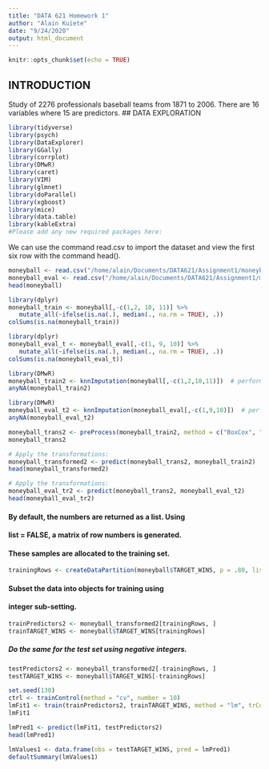 ```yaml
---
title: "DATA 621 Homework 1"
author: "Alain Kuiete"
date: "9/24/2020"
output: html_document
---
```


```r
knitr::opts_chunk$set(echo = TRUE)
```



## INTRODUCTION
Study of 2276 professionals baseball teams from 1871 to 2006. There are 16 variables where 15 are predictors.
## DATA EXPLORATION

```r
library(tidyverse)
library(psych)
library(DataExplorer)
library(GGally)
library(corrplot)
library(DMwR)
library(caret)
library(VIM)
library(glmnet)
library(doParallel)
library(xgboost) 
library(mice)
library(data.table)
library(kableExtra)
#Please add any new required packages here:
```

We can use the command read.csv to import the dataset and view the first six row with the command head().

```r
moneyball <- read.csv("/home/alain/Documents/DATA621/Assignment1/moneyball-training-data.csv")
moneyball_eval <- read.csv("/home/alain/Documents/DATA621/Assignment1/moneyball-evaluation-data.csv")
head(moneyball)
```

```r
library(dplyr)
moneyball_train <- moneyball[,-c(1,2, 10, 11)] %>% 
   mutate_all(~ifelse(is.na(.), median(., na.rm = TRUE), .))
colSums(is.na(moneyball_train))
```

```r
library(dplyr)
moneyball_eval_t <- moneyball_eval[,-c(1, 9, 10)] %>% 
   mutate_all(~ifelse(is.na(.), median(., na.rm = TRUE), .))
colSums(is.na(moneyball_eval_t))
```


```r
library(DMwR)
moneyball_train2 <- knnImputation(moneyball[,-c(1,2,10,11)])  # perform knn imputation.
anyNA(moneyball_train2)
```

```r
library(DMwR)
moneyball_eval_t2 <- knnImputation(moneyball_eval[,-c(1,9,10)])  # perform knn imputation.
anyNA(moneyball_eval_t2)
```

```r
moneyball_trans2 <- preProcess(moneyball_train2, method = c("BoxCox", "center", "scale", "pca"))
moneyball_trans2
```

```r
# Apply the transformations:
moneyball_transformed2 <- predict(moneyball_trans2, moneyball_train2)
head(moneyball_transformed2)
```


```r
# Apply the transformations:
moneyball_eval_tr2 <- predict(moneyball_trans2, moneyball_eval_t2)
head(moneyball_eval_tr2)
```

#### By default, the numbers are returned as a list. Using
#### list = FALSE, a matrix of row numbers is generated.
#### These samples are allocated to the training set.
```r
trainingRows <- createDataPartition(moneyball$TARGET_WINS, p = .80, list= FALSE)
```


#### Subset the data into objects for training using
#### integer sub-setting.
```r
trainPredictors2 <- moneyball_transformed2[trainingRows, ]
trainTARGET_WINS <- moneyball$TARGET_WINS[trainingRows]
```

##### Do the same for the test set using negative integers.
```r
testPredictors2 <- moneyball_transformed2[-trainingRows, ]
testTARGET_WINS <- moneyball$TARGET_WINS[-trainingRows]

```


```r
set.seed(130)
ctrl <- trainControl(method = "cv", number = 10)
lmFit1 <- train(trainPredictors2, trainTARGET_WINS, method = "lm", trControl = ctrl)
lmFit1
```


```r
lmPred1 <- predict(lmFit1, testPredictors2)
head(lmPred1)
```
```r
lmValues1 <- data.frame(obs = testTARGET_WINS, pred = lmPred1)
defaultSummary(lmValues1)
```

























